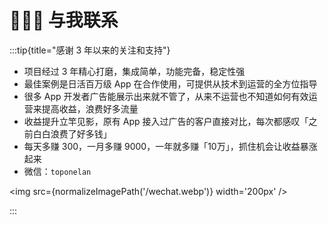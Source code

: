 
# 🧑🏻‍💻 与我联系

:::tip{title="感谢 3 年以来的关注和支持"}

- 项目经过 3 年精心打磨，集成简单，功能完备，稳定性强
- 最佳案例是日活百万级 App 在合作使用，可提供从技术到运营的全方位指导
- 很多 App 开发者广告能展示出来就不管了，从来不运营也不知道如何有效运营来提高收益，浪费好多流量
- 收益提升立竿见影，原有 App 接入过广告的客户直接对比，每次都感叹「之前白白浪费了好多钱」
- 每天多赚 300，一月多赚 9000，一年就多赚「10万」，抓住机会让收益暴涨起来
- 微信：`toponelan`

<img src={normalizeImagePath('/wechat.webp')} width='200px' />


:::